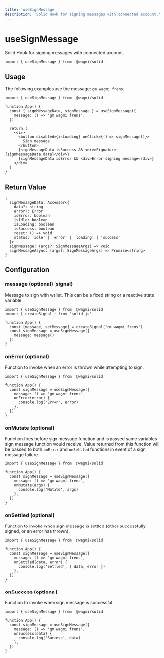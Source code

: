 ```yaml
---
title: 'useSignMessage'
description: 'Solid Hook for signing messages with connected account.'
---
```


# useSignMessage

Solid Hook for signing messages with connected account.

```tsx
import { useSignMessage } from '@wagmi/solid'
```

## Usage

The following examples use the message: `gm wagmi frens`.

```tsx
import { useSignMessage } from '@wagmi/solid'

function App() {
  const { signMessageData, signMessage } = useSignMessage({
    message: () => 'gm wagmi frens',
  })

  return (
    <div>
      <button disabled={isLoading} onClick={() => signMessage()}>
        Sign message
      </button>
      {signMessageData.isSuccess && <div>Signature: {signMessageData.data}</div>}
      {signMessageData.isError && <div>Error signing message</div>}
    </div>
  )
}
```

## Return Value

```tsx
{
  signMessageData: Accessor<{
    data?: string
    error?: Error
    isError: boolean
    isIdle: boolean
    isLoading: boolean
    isSuccess: boolean
    reset: () => void
    status: 'idle' | 'error' | 'loading' | 'success'
  }>
  signMessage: (args?: SignMessageArgs) => void
  signMessageAsync: (args?: SignMessageArgs) => Promise<string>
}
```

## Configuration

### message (optional) (signal)

Message to sign with wallet. This can be a fixed string or a reactive state variable.

```tsx {7}
import { useSignMessage } from '@wagmi/solid'
import { createSignal } from 'solid-js'

function App() {
  const [message, setMessage] = createSignal('gm wagmi frens')
  const signMessage = useSignMessage({
    message: message(),
  })
}
```

### onError (optional)

Function to invoke when an error is thrown while attempting to sign.

```tsx {6-8}
import { useSignMessage } from '@wagmi/solid'

function App() {
  const signMessage = useSignMessage({
    message: () => 'gm wagmi frens',
    onError(error) {
      console.log('Error', error)
    },
  })
}
```

### onMutate (optional)

Function fires before sign message function and is passed same variables sign message function would receive. Value returned from this function will be passed to both `onError` and `onSettled` functions in event of a sign message failure.

```tsx {6-8}
import { useSignMessage } from '@wagmi/solid'

function App() {
  const signMessage = useSignMessage({
    message: () => 'gm wagmi frens',
    onMutate(args) {
      console.log('Mutate', args)
    },
  })
}
```

### onSettled (optional)

Function to invoke when sign message is settled (either successfully signed, or an error has thrown).

```tsx {6-8}
import { useSignMessage } from '@wagmi/solid'

function App() {
  const signMessage = useSignMessage({
    message: () => 'gm wagmi frens',
    onSettled(data, error) {
      console.log('Settled', { data, error })
    },
  })
}
```

### onSuccess (optional)

Function to invoke when sign message is successful.

```tsx {6-8}
import { useSignMessage } from '@wagmi/solid'

function App() {
  const signMessage = useSignMessage({
    message: () => 'gm wagmi frens',
    onSuccess(data) {
      console.log('Success', data)
    },
  })
}
```
